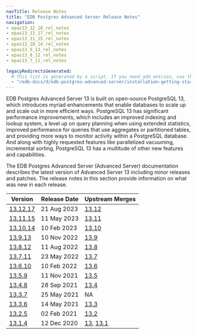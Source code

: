 ```yaml
---
navTitle: Release Notes
title: "EDB Postgres Advanced Server Release Notes"
navigation:
- epas13_12_18_rel_notes
- epas13_12_17_rel_notes
- epas13_11_15_rel_notes
- epas13_10_14_rel_notes
- epas13_9_13_rel_notes
- epas13_8_12_rel_notes
- epas13_7_11_rel_notes

legacyRedirectsGenerated:
  # This list is generated by a script. If you need add entries, use the `legacyRedirects` key.
  - "/edb-docs/d/edb-postgres-advanced-server/installation-getting-started/release-notes/13/index.html"
---
```


EDB Postgres Advanced Server 13 is built on open-source PostgreSQL 13, which introduces myriad enhancements that enable databases to scale up and scale out in more efficient ways. PostgreSQL 13 has significant performance improvements, which includes an improved indexing and lookup system, a level up on query planning when using extended statistics, improved performance for queries that use aggregates or partitioned tables, and providing more ways to monitor activity within a PostgreSQL database. And along with highly requested features like parallelized vacuuming, incremental sorting, PostgreSQL 13 has a multitude of other new features and capabilities.

The EDB Postgres Advanced Server (Advanced Server) documentation describes the latest version of Advanced Server 13 including minor releases and patches. The release notes in this section provide information on what was new in each release. 

| Version                               | Release Date | Upstream Merges                                                                                                  | 
| ------------------------------------- | ------------ | ---------------------------------------------------------------------------------------------------------------- | 
| [13.12.17](epas13_12_17_rel_notes) | 21 Aug 2023 | [13.12](https://www.postgresql.org/docs/release/13.12/)           |
| [13.11.15](epas13_11_15_rel_notes) | 11 May 2023 | [13.11](https://www.postgresql.org/docs/release/13.11/)           |
| [13.10.14](epas13_10_14_rel_notes) | 10 Feb 2023 | [13.10](https://www.postgresql.org/docs/release/13.10/)           |
| [13.9.13](epas13_9_13_rel_notes) | 10 Nov 2022 | [13.9](https://www.postgresql.org/docs/release/13.9/)           |
| [13.8.12](epas13_8_12_rel_notes) | 11 Aug 2022 | [13.8](https://www.postgresql.org/docs/release/13.8/)           |
| [13.7.11](epas13_7_11_rel_notes) | 23 May 2022 | [13.7](https://www.postgresql.org/docs/release/13.7/)           
| [13.6.10](13_epas13.6.10_rel_notes) | 10 Feb 2022 | [13.6](https://www.postgresql.org/docs/13/release-13-6.html)           | 
| [13.5.9](14_epas13.5.9_rel_notes) | 11 Nov 2021 | [13.5](https://www.postgresql.org/docs/13/release-13-5.html)           | 
| [13.4.8](15_epas13.4.8_rel_notes) | 28 Sep 2021 | [13.4](https://www.postgresql.org/docs/13/release-13-4.html)     | 
| [13.3.7](16_epas13.3.7_rel_notes) | 25 May 2021 | NA                                                                                                               |
| [13.3.6](17_epas13.3.6_rel_notes) | 14 May 2021 | [13.3](https://www.postgresql.org/docs/13/release-13-3.html)               |
| [13.2.5](19_epas13.2.5_rel_notes) | 02 Feb 2021  | [13.2](https://www.postgresql.org/docs/13/release-13-2.html)          |
| [13.1.4](20_epas13_rel_notes)         | 12 Dec 2020 | [13](https://www.postgresql.org/docs/13/release-13.html), [13.1](https://www.postgresql.org/docs/13/release-13-1.html) |